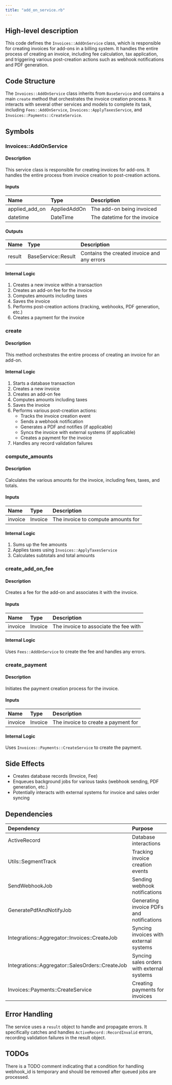 ```yaml
---
title: "add_on_service.rb"
---
```


## High-level description
This code defines the `Invoices::AddOnService` class, which is responsible for creating invoices for add-ons in a billing system. It handles the entire process of creating an invoice, including fee calculation, tax application, and triggering various post-creation actions such as webhook notifications and PDF generation.

## Code Structure
The `Invoices::AddOnService` class inherits from `BaseService` and contains a main `create` method that orchestrates the invoice creation process. It interacts with several other services and models to complete its task, including `Fees::AddOnService`, `Invoices::ApplyTaxesService`, and `Invoices::Payments::CreateService`.

## Symbols

### Invoices::AddOnService
#### Description
This service class is responsible for creating invoices for add-ons. It handles the entire process from invoice creation to post-creation actions.

#### Inputs
| Name | Type | Description |
|:-----|:-----|:------------|
| applied_add_on | AppliedAddOn | The add-on being invoiced |
| datetime | DateTime | The datetime for the invoice |

#### Outputs
| Name | Type | Description |
|:-----|:-----|:------------|
| result | BaseService::Result | Contains the created invoice and any errors |

#### Internal Logic
1. Creates a new invoice within a transaction
2. Creates an add-on fee for the invoice
3. Computes amounts including taxes
4. Saves the invoice
5. Performs post-creation actions (tracking, webhooks, PDF generation, etc.)
6. Creates a payment for the invoice

### create
#### Description
This method orchestrates the entire process of creating an invoice for an add-on.

#### Internal Logic
1. Starts a database transaction
2. Creates a new invoice
3. Creates an add-on fee
4. Computes amounts including taxes
5. Saves the invoice
6. Performs various post-creation actions:
   - Tracks the invoice creation event
   - Sends a webhook notification
   - Generates a PDF and notifies (if applicable)
   - Syncs the invoice with external systems (if applicable)
   - Creates a payment for the invoice
7. Handles any record validation failures

### compute_amounts
#### Description
Calculates the various amounts for the invoice, including fees, taxes, and totals.

#### Inputs
| Name | Type | Description |
|:-----|:-----|:------------|
| invoice | Invoice | The invoice to compute amounts for |

#### Internal Logic
1. Sums up the fee amounts
2. Applies taxes using `Invoices::ApplyTaxesService`
3. Calculates subtotals and total amounts

### create_add_on_fee
#### Description
Creates a fee for the add-on and associates it with the invoice.

#### Inputs
| Name | Type | Description |
|:-----|:-----|:------------|
| invoice | Invoice | The invoice to associate the fee with |

#### Internal Logic
Uses `Fees::AddOnService` to create the fee and handles any errors.

### create_payment
#### Description
Initiates the payment creation process for the invoice.

#### Inputs
| Name | Type | Description |
|:-----|:-----|:------------|
| invoice | Invoice | The invoice to create a payment for |

#### Internal Logic
Uses `Invoices::Payments::CreateService` to create the payment.

## Side Effects
- Creates database records (Invoice, Fee)
- Enqueues background jobs for various tasks (webhook sending, PDF generation, etc.)
- Potentially interacts with external systems for invoice and sales order syncing

## Dependencies
| Dependency | Purpose |
|:-----------|:--------|
| ActiveRecord | Database interactions |
| Utils::SegmentTrack | Tracking invoice creation events |
| SendWebhookJob | Sending webhook notifications |
| GeneratePdfAndNotifyJob | Generating invoice PDFs and notifications |
| Integrations::Aggregator::Invoices::CreateJob | Syncing invoices with external systems |
| Integrations::Aggregator::SalesOrders::CreateJob | Syncing sales orders with external systems |
| Invoices::Payments::CreateService | Creating payments for invoices |

## Error Handling
The service uses a `result` object to handle and propagate errors. It specifically catches and handles `ActiveRecord::RecordInvalid` errors, recording validation failures in the result object.

## TODOs
There is a TODO comment indicating that a condition for handling webhook_id is temporary and should be removed after queued jobs are processed.